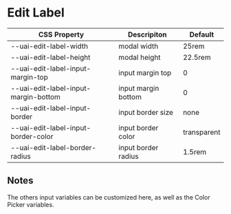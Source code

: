 
<Meta title="Components/Kanban/LabelEditor/Css Variables" />

# Edit Label

| CSS Property                         | Descripiton         | Default     |
| ------------------------------------ | ------------------- | ----------- |
| --uai-edit-label-width               | modal width         | 25rem       |
| --uai-edit-label-height              | modal height        | 22.5rem     |
| --uai-edit-label-input-margin-top    | input margin top    | 0           |
| --uai-edit-label-input-margin-bottom | input margin bottom | 0           |
| --uai-edit-label-input-border        | input border size   | none        |
| --uai-edit-label-input-border-color  | input border color  | transparent |
| --uai-edit-label-border-radius       | input border radius | 1.5rem      |

## Notes

The others input variables can be customized here, as well as the Color Picker variables.
